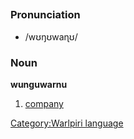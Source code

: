 =={{wbp}}==
[[Category:Warlpiri language]]
===Pronunciation===
*/wʊŋʊwaɳʊ/
===Noun===
'''wunguwarnu'''

#[[company]]